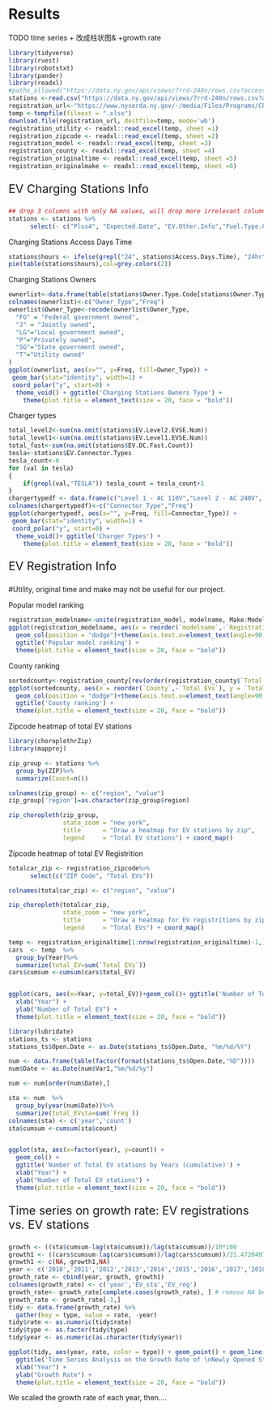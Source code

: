 # Results


TODO 
time series + 改成柱状图& +growth rate 


```r
library(tidyverse)
library(rvest)
library(robotstxt)
library(pander)
library(readxl)
#paths_allowed("https://data.ny.gov/api/views/7rrd-248n/rows.csv?accessType=DOWNLOAD&sorting=true")
stations <-read.csv("https://data.ny.gov/api/views/7rrd-248n/rows.csv?accessType=DOWNLOAD&sorting=true")
registration_url<-"https://www.nyserda.ny.gov/-/media/Files/Programs/ChargeNY/EV-Registration-Tables.xlsx"
temp <-tempfile(fileext = ".xlsx")
download.file(registration_url, destfile=temp, mode='wb')
registration_utility <- readxl::read_excel(temp, sheet =1)
registration_zipcode <- readxl::read_excel(temp, sheet =2)
registration_model <- readxl::read_excel(temp, sheet =3)
registration_county <- readxl::read_excel(temp, sheet =4)
registration_originaltime <- readxl::read_excel(temp, sheet =5)
registration_originalmake <- readxl::read_excel(temp, sheet =6)

```




<p style="font-size:23px;"> EV Charging Stations Info </p>
```r
## drop 3 columns with only NA values, will drop more irrelevant columns. Fuel Type Code has ELEV only. State has NY only. Status Code has E only
stations <- stations %>%
      select(- c("Plus4", "Expected.Date", "EV.Other.Info","Fuel.Type.Code","State","Station.Phone","Status.Code"))
```


Charging Stations Access Days Time
```r
stations$hours <- ifelse(grepl("24", stations$Access.Days.Time), "24hr", "other")
pie(table(stations$hours),col=grey.colors(2))
```
     
Charging Stations Owners
```r
ownerlist<-data.frame(table(stations$Owner.Type.Code[stations$Owner.Type.Code!=""]))
colnames(ownerlist)<-c("Owner_Type","Freq")
ownerlist$Owner_Type<-recode(ownerlist$Owner_Type,
  "FG" = "Federal government owned",
  "J" = "Jointly owned",
  "LG"="Local government owned",
  "P"="Privately owned",
  "SG"="State government owned",
  "T"="Utility owned"
)
ggplot(ownerlist, aes(x="", y=Freq, fill=Owner_Type)) +
 geom_bar(stat="identity", width=1) +
 coord_polar("y", start=0) +
  theme_void() + ggtitle('Charging Stations Owners Type') + 
    theme(plot.title = element_text(size = 20, face = "bold"))
```

Charger types
```r
total_level2<-sum(na.omit(stations$EV.Level2.EVSE.Num))
total_level1<-sum(na.omit(stations$EV.Level1.EVSE.Num))
total_fast<-sum(na.omit(stations$EV.DC.Fast.Count))
tesla<-stations$EV.Connector.Types
tesla_count<-0
for (val in tesla)
{
    if(grepl(val,"TESLA")) tesla_count = tesla_count+1
}
chargertypedf <- data.frame(c("Level 1 - AC 110V","Level 2 - AC 240V", "DC Fast - DC Rapid Charging Others","DC Fast - Tesla"), c(total_level1,total_level2,total_fast-tesla_count,tesla_count))
colnames(chargertypedf)<-c("Connector_Type","Freq")
ggplot(chargertypedf, aes(x="", y=Freq, fill=Connector_Type)) +
 geom_bar(stat="identity", width=1) +
 coord_polar("y", start=0) +
  theme_void()+ ggtitle('Charger Types') + 
    theme(plot.title = element_text(size = 20, face = "bold"))
```


<p style="font-size:23px;"> EV Registration Info </p>
#Utility, original time and make may not be useful for our project.

Popular model ranking
```r
registration_modelname<-unite(registration_model, modelname, Make:Model, sep='-')[rev(order(registration_model$Registrations)),][-1,]
ggplot(registration_modelname, aes(x = reorder(`modelname`,-`Registrations`), y = `Registrations`)) +
  geom_col(position = "dodge")+theme(axis.text.x=element_text(angle=90, hjust=1))+labs(x="Make-Model") + 
  ggtitle('Popular model ranking') + 
  theme(plot.title = element_text(size = 20, face = "bold"))
```


County ranking
```r
sortedcounty<-registration_county[rev(order(registration_county$`Total EVs`)),][-1,]
ggplot(sortedcounty, aes(x = reorder(`County`,-`Total EVs`), y = `Total EVs`)) +
  geom_col(position = "dodge")+theme(axis.text.x=element_text(angle=90, hjust=1))+labs(x="County")+ 
  ggtitle('County ranking') + 
  theme(plot.title = element_text(size = 20, face = "bold"))
```

Zipcode heatmap of total EV stations
```r
library(choroplethrZip)
library(mapproj)

zip_group <- stations %>%
  group_by(ZIP)%>%
  summarize(Count=n())

colnames(zip_group) <- c("region", "value")
zip_group['region']=as.character(zip_group$region)

zip_choropleth(zip_group, 
               state_zoom = "new york", 
               title      = "Draw a heatmap for EV stations by zip",
               legend     = "Total EV stations") + coord_map()  

```

Zipcode heatmap of total EV Registrition
```r
totalcar_zip <- registration_zipcode%>%
      select(c("ZIP Code", "Total EVs"))

colnames(totalcar_zip) <- c("region", "value")

zip_choropleth(totalcar_zip, 
               state_zoom = "new york", 
               title      = "Draw a heatmap for EV registritions by zip",
               legend     = "Total EVs") + coord_map()  
```




```r
temp <- registration_originaltime[1:nrow(registration_originaltime)-1,]
cars  <- temp  %>%
  group_by(Year)%>%
  summarize(total_EV=sum(`Total EVs`))
cars$cumsum <-cumsum(cars$total_EV)


ggplot(cars, aes(x=Year, y=total_EV))+geom_col()+ ggtitle('Number of Total EV by Years (cumulative)') + 
  xlab("Year") +
  ylab("Number of Total EV") + 
  theme(plot.title = element_text(size = 20, face = "bold"))
```


```r
library(lubridate)
stations_ts <- stations
stations_ts$Open.Date <- as.Date(stations_ts$Open.Date, "%m/%d/%Y")

num <- data.frame(table(factor(format(stations_ts$Open.Date,"%D"))))
num$Date <- as.Date(num$Var1,"%m/%d/%y")

num <- num[order(num$Date),]

sta <- num  %>%
  group_by(year(num$Date))%>%
  summarize(total_EVsta=sum(`Freq`))
colnames(sta) <- c('year','count')
sta$cumsum <-cumsum(sta$count)


ggplot(sta, aes(x=factor(year), y=count)) +
  geom_col() +
  ggtitle('Number of Total EV stations by Years (cumulative)') + 
  xlab("Year") +
  ylab("Number of Total EV stations") + 
  theme(plot.title = element_text(size = 20, face = "bold"))
```



<p style="font-size:23px;"> Time series on growth rate: EV registrations vs. EV stations</p>

```r
growth <- ((sta$cumsum-lag(sta$cumsum))/lag(sta$cumsum))/10*100
growth1 <- ((cars$cumsum-lag(cars$cumsum))/lag(cars$cumsum))/21.4720497*100
growth1 <- c(NA, growth1,NA)
year <- c('2010','2011','2012','2013','2014','2015','2016','2017','2018','2019','2020')
growth_rate <- cbind(year, growth, growth1)
colnames(growth_rate) <- c('year','EV_sta','EV_reg')
growth_rate<- growth_rate[complete.cases(growth_rate), ] # remove NA because can't graph with NAs
growth_rate <- growth_rate[-1,]
tidy <- data.frame(growth_rate) %>%
  gather(key = type, value = rate, -year)
tidy$rate <- as.numeric(tidy$rate)
tidy$type <- as.factor(tidy$type)
tidy$year <- as.numeric(as.character(tidy$year))

ggplot(tidy, aes(year, rate, color = type)) + geom_point() + geom_line() + 
  ggtitle('Time Series Analysis on the Growth Rate of \nNewly Opened Stations and Newly Registered EVs \nper Year') + 
  xlab("Year") +
  ylab("Growth Rate") + 
  theme(plot.title = element_text(size = 20, face = "bold"))
```

We scaled the growth rate of each year, then....




